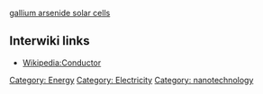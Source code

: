 {{stub}}
[[gallium arsenide solar cells]]
== Interwiki links ==

* [[Wikipedia:Conductor]]

[[Category: Energy]][[Category: Electricity]][[Category: nanotechnology]]